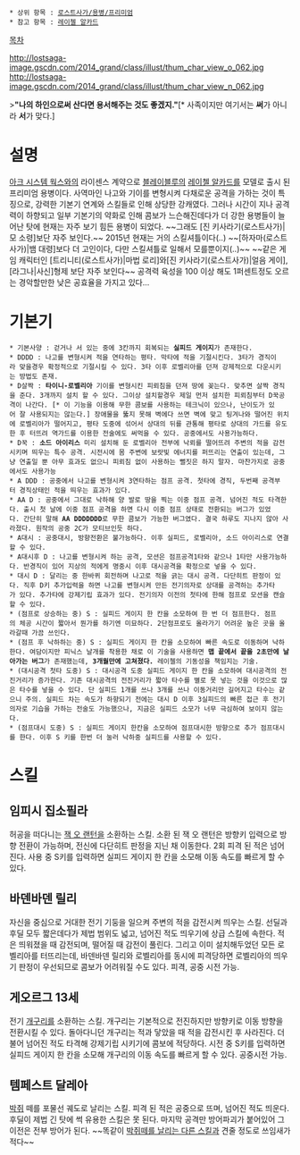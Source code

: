  * 상위 항목 : [[로스트사가/용병/프리미엄]]
 * 참고 항목 : [[레이첼 알카드]]

[[목차]]

http://lostsaga-image.gscdn.com/2014_grand/class/illust/thum_char_view_o_062.jpg
http://lostsaga-image.gscdn.com/2014_grand/class/illust/thum_char_view_n_062.jpg

>'''"나의 하인으로써 산다면 용서해주는 것도 좋겠지."'''[* 사족이지만 여기서는 '''써'''가 아니라 '''서'''가 맞다.]

= 설명 =
[[아크 시스템 웍스]]와의 라이센스 계약으로 [[블레이블루]]의 [[레이첼 알카드]]를 모델로 출시 된 프리미엄 용병이다. 사역마인 나고와 기이를 변형시켜 다채로운 공격을 가하는 것이 특징으로, 강력한 기본기 연계와 스킬들로 인해 상당한 강캐였다. 그러나 시간이 지나 공격력이 하향되고 일부 기본기의 약화로 인해 콤보가 느슨해진데다가 더 강한 용병들이 늘어난 탓에 현재는 자주 보기 힘든 용병이 되었다. ~~그래도 [진 키사라기(로스트사가)|모 소령]보단 자주 보인다.~~
2015년 현재는 거의 스킬셔틀이다(..) ~~[하자마(로스트사가)|뱀 대령]보다 더 고인이다, 다만 스킬셔틀로 일해서 모를뿐이지(..)~~
~~같은 게임 캐릭터인 [트리니티(로스트사가)|마법 로리]와[진 키사라기(로스트사가)|얼음 게이],[라그나|사신]형제 보단 자주 보인다~~
공격력 육성을 100 이상 해도 1퍼센트정도 오르는 경악할만한 낮은 공효율을 가지고 있다...

= 기본기 =
 * 기본사양 : 걷거나 서 있는 중에 3칸까지 회복되는 '''실피드 게이지'''가 존재한다.
 * DDDD : 나고를 변형시켜 적을 연타하는 평타. 막타에 적을 기절시킨다. 3타가 경직이라 맞을경우 확정적으로 기절시킬 수 있다. 3타 이후 로벨리아를 던져 강제적으로 다운시키는 방법도 존재.
 * D살짝 : '''타이니-로벨리아''' 기이를 변형시킨 피뢰침을 던져 땅에 꽂는다. 맞추면 살짝 경직을 준다. 3개까지 설치 할 수 있다. 그이상 설치할경우 제일 먼저 설치한 피뢰침부터 D꾹공격이 나간다. [* 이 기능을 이용해 무한 콤보를 사용하는 테크닉이 있으나, 난이도가 있어 잘 사용되지는 않는다.] 장애물을 뚫지 못해 벽에다 쓰면 벽에 맞고 팅겨나와 떨어진 위치에 로벨리아가 떨어지고, 평타 도중에 섞어서 상대의 뒤를 관통해 평타로 상대의 가드를 유도한 후 터뜨려 역가드를 이용한 전술에도 써먹을 수 있다. 공중에서도 사용가능하다.
 * D꾹 : '''소드 아이리스''' 미리 설치해 둔 로벨리아 전부에 낙뢰를 떨어뜨려 주변의 적을 감전시키며 띄우는 특수 공격. 시전시에 몸 주변에 보랏빛 에너지를 퍼뜨리는 연출이 있는데, 그냥 연출일 뿐 아무 효과도 없으니 피뢰침 없이 사용하는 뻘짓은 하지 말자. 마찬가지로 공중에서도 사용가능
 * A DDD : 공중에서 나고를 변형시켜 3연타하는 점프 공격. 첫타에 경직, 두번째 공격부터 경직상태인 적을 띄우는 효과가 있다.
 * AA D : 공중에서 그대로 낙하해 양 발로 땅을 찍는 이중 점프 공격. 넘어진 적도 타격한다. 출시 첫 날에 이중 점프 공격을 하면 다시 이중 점프 상태로 전환되는 버그가 있었다. 간단히 말해 '''AA DDDDDDD'''로 무한 콤보가 가능한 버그였다. 결국 하루도 지나지 않아 사라졌다. 원작의 공중 2C가 모티브인듯 하다.
 * A대시 : 공중대시, 방향전환은 불가능하다. 이후 실피드, 로벨리아, 소드 아이리스로 연결할 수 있다.
 * A대시후 D : 나고를 변형시켜 하는 공격, 모션은 점프공격1타와 같으나 1타만 사용가능하다. 반경직이 있어 지상의 적에게 명중시 이후 대시공격을 확정으로 넣을 수 있다.
 * 대시 D : 달리는 중 한바퀴 회전하며 나고로 적을 긁는 대시 공격. 다단히트 판정이 있다. 직후 D키 추가입력을 하면 나고를 변형시켜 만든 전기의자로 상대를 공격하는 추가타가 있다. 추가타에 강제기립 효과가 있다. 전기의자 이전의 첫타에 한해 점프로 모션을 캔슬할 수 있다.
 * (점프로 상승하는 중) S : 실피드 게이지 한 칸을 소모하여 한 번 더 점프한다. 점프의 체공 시간이 짧아서 뭔가를 하기엔 미묘하다. 2단점프로도 올라가기 어려운 높은 곳을 올라갈때 가끔 쓰인다.
 * (점프 후 낙하하는 중) S : 실피드 게이지 한 칸을 소모하여 빠른 속도로 이동하며 낙하한다. 여담이지만 피닉스 날개를 착용한 채로 이 기술을 사용하면 '''맵 끝에서 끝을 2초만에 날아가는 버그'''가 존재했는데, '''3개월만에 고쳐졌다.''' 레이첼의 기동성을 책임지는 기술.
 * (대시공격 첫타 도중) S : 대시공격 도중 실피드 게이지 한 칸을 소모하여 대시공격의 전진거리가 증가한다. 기존 대시공격의 전진거리가 짧아 타수를 별로 못 넣는 것을 이것으로 많은 타수를 넣을 수 있다. 단 실피드 1개를 쓰나 3개를 쓰나 이동거리만 길어지고 타수는 같으니 주의. 실피드 차는 속도가 하향되기 전에는 대시 D 이후 3실피드의 빠른 접근 후 전기의자로 기습을 가하는 전술도 가능했으나, 지금은 실피드 소모가 너무 극심하여 보이지 않는다.
 * (점프대시 도중) S : 실피드 게이지 한칸을 소모하여 점프대시한 방향으로 추가 점프대시를 한다. 이후 S 키를 한번 더 눌러 낙하중 실피드를 사용할 수 있다.

= 스킬 =
== 임피시 집소필라 ==
허공을 떠다니는 [[잭 오 랜턴]]을 소환하는 스킬. 소환 된 잭 오 랜턴은 방향키 입력으로 방향 전환이 가능하며, 전신에 다단히트 판정을 지닌 채 이동한다. 2회 피격 된 적은 넘어진다. 사용 중 S키를 입력하면 실피드 게이지 한 칸을 소모해 이동 속도를 빠르게 할 수 있다.

== 바덴바덴 릴리 ==
자신을 중심으로 거대한 전기 기둥을 일으켜 주변의 적을 감전시켜 띄우는 스킬. 선딜과 후딜 모두 짧은데다가 제법 범위도 넓고, 넘어진 적도 띄우기에 상급 스킬에 속한다. 적은 띄워졌을 때 감전되며, 떨어질 때 감전이 풀린다. 그리고 이미 설치해두었던 모든 로벨리아를 터뜨리는데, 바덴바덴 릴리와 로벨리아를 동시에 피격당하면 로벨리아의 띄우기 판정이 우선되므로 콤보가 어려워질 수도 있다. 피격, 공중 시전 가능.

== 게오르그 13세 ==
전기 [[개구리]]를 소환하는 스킬. 개구리는 기본적으로 전진하지만 방향키로 이동 방향을 전환시킬 수 있다. 돌아다니던 개구리는 적과 닿았을 때 적을 감전시킨 후 사라진다. 더불어 넘어진 적도 타격해 강제기립 시키기에 콤보에 적당하다. 시전 중 S키를 입력하면 실피드 게이지 한 칸을 소모해 개구리의 이동 속도를 빠르게 할 수 있다. 공중시전 가능.

== 템페스트 달레아 ==
[[박쥐]] 떼를 포물선 궤도로 날리는 스킬. 피격 된 적은 공중으로 뜨며, 넘어진 적도 띄운다. 후딜이 제법 긴 탓에 썩 유용한 스킬은 못 된다. 마지막 공격만 방어파괴가 붙어있어 그 이전은 전부 방어가 된다. ~~똑같이 [[악마(로스트사가)|박쥐떼를 날리는 다른 스킬]]과 견줄 정도로 쓰임새가 적다~~
